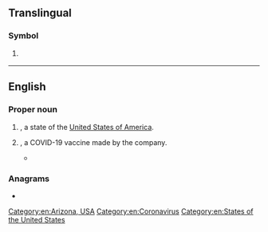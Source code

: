 {{also|Appendix:Variations of "az"}}
==Translingual==

===Symbol===
{{mul-symbol}}

# {{ISO 3166|1|2|Azerbaijan|from=1992}}
#: {{syn|mul|AZE|qq1={{w|ISO 3166-1 alpha-3|alpha-3}}}}

{{c|mul|Azerbaijan}}

----

==English==

===Proper noun===
{{en-proper noun}}

# {{abbreviation of|en|Arizona|nodot=1}}, a state of the [[United States of America]].
# {{abbreviation of|en|AstraZeneca|nodot=1}}, a COVID-19 vaccine made by the {{w|AstraZeneca}} company.
#* {{quote-journal|1=en|date=2 July 2021|journal=The NT News|place=Darwin|page=22|column=3|text=Risks? Suck it up buttercup. The risk of death by Covid is real and so many others of your age had '''AZ''' with limited ill or side-effects.}}

===Anagrams===
* {{anagrams|en|a=az|'za|ZA|za}}

[[Category:en:Arizona, USA]]
[[Category:en:Coronavirus]]
[[Category:en:States of the United States]]
